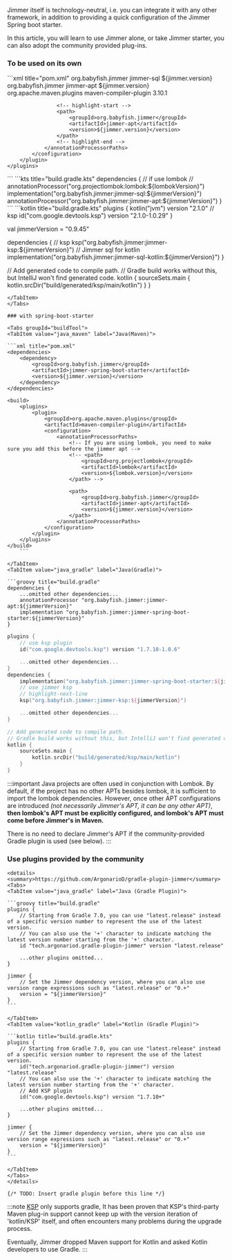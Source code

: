 
Jimmer itself is technology-neutral, i.e. you can integrate it with any other framework, in addition to providing a quick configuration of the Jimmer Spring boot starter.

In this article, you will learn to use Jimmer alone, or take Jimmer starter, you can also adopt the community provided plug-ins.

### To be used on its own

<Tabs groupId="buildTool">
<TabItem value="java_maven" label="Java(Maven)">
```xml title="pom.xml"
<dependencies>
    <!-- highlight-start -->
    <dependency>
        <groupId>org.babyfish.jimmer</groupId>
        <artifactId>jimmer-sql</artifactId>
        <version>${jimmer.version}</version>
    </dependency>
    <dependency>
        <groupId>org.babyfish.jimmer</groupId>
        <artifactId>jimmer-apt</artifactId>
        <version>${jimmer.version}</version>
    </dependency>
    <!-- highlight-end -->
</dependencies>

<build>
    <plugins>
        <plugin>
            <groupId>org.apache.maven.plugins</groupId>
            <artifactId>maven-compiler-plugin</artifactId>
            <version>3.10.1</version>
            <configuration>
                <annotationProcessorPaths>
                    <!-- If you are using lombok, you need to make sure you add this before the jimmer apt -->
                    <!-- <path>
                        <groupId>org.projectlombok</groupId>
                        <artifactId>lombok</artifactId>
                        <version>${lombok.version}</version>
                    </path> -->

                    <!-- highlight-start -->
                    <path>
                        <groupId>org.babyfish.jimmer</groupId>
                        <artifactId>jimmer-apt</artifactId>
                        <version>${jimmer.version}</version>
                    </path>
                    <!-- highlight-end -->
                </annotationProcessorPaths>
            </configuration>
        </plugin>
    </plugins>
</build>
```
</TabItem>

<TabItem value="java_gradle" label="Java(Gradle)">
```kts title="build.gradle.kts"
dependencies {
    // if use lombok
    // annotationProcessor("org.projectlombok:lombok:${lombokVersion}")
    <!-- highlight-start -->
    implementation("org.babyfish.jimmer:jimmer-sql:${jimmerVersion}")
    annotationProcessor("org.babyfish.jimmer:jimmer-apt:${jimmerVersion}")
    <!-- highlight-end -->
}
```
</TabItem>

<TabItem value="kotlin_gradle" label="Kotlin(Gradle)">
```kotlin title="build.gradle.kts"
plugins {
    kotlin("jvm") version "2.1.0"
    // ksp
    id("com.google.devtools.ksp") version "2.1.0-1.0.29"
}

val jimmerVersion = "0.9.45"

dependencies {
    // ksp
    ksp("org.babyfish.jimmer:jimmer-ksp:${jimmerVersion}")
    // Jimmer sql for kotlin
    implementation("org.babyfish.jimmer:jimmer-sql-kotlin:${jimmerVersion}")
}

// Add generated code to compile path.
// Gradle build works without this, but IntelliJ won't find generated code. 
kotlin {
    sourceSets.main {
        kotlin.srcDir("build/generated/ksp/main/kotlin")
    }
}
```
</TabItem>
</Tabs>

### with spring-boot-starter

<Tabs groupId="buildTool">
<TabItem value="java_maven" label="Java(Maven)">

```xml title="pom.xml"
<dependencies>
    <dependency>
        <groupId>org.babyfish.jimmer</groupId>
        <artifactId>jimmer-spring-boot-starter</artifactId>
        <version>${jimmer.version}</version>
    </dependency>
</dependencies>

<build>
    <plugins>
        <plugin>
            <groupId>org.apache.maven.plugins</groupId>
            <artifactId>maven-compiler-plugin</artifactId>
            <configuration>
                <annotationProcessorPaths>
                    <!-- If you are using lombok, you need to make sure you add this before the jimmer apt -->
                    <!-- <path>
                        <groupId>org.projectlombok</groupId>
                        <artifactId>lombok</artifactId>
                        <version>${lombok.version}</version>
                    </path> -->

                    <path>
                        <groupId>org.babyfish.jimmer</groupId>
                        <artifactId>jimmer-apt</artifactId>
                        <version>${jimmer.version}</version>
                    </path>
                </annotationProcessorPaths>
            </configuration>
        </plugin>
    </plugins>
</build>
    ```

</TabItem>
<TabItem value="java_gradle" label="Java(Gradle)">

```groovy title="build.gradle"
dependencies {
    ...omitted other dependencies...
    annotationProcessor "org.babyfish.jimmer:jimmer-apt:${jimmerVersion}"
    implementation "org.babyfish.jimmer:jimmer-spring-boot-starter:${jimmerVersion}"
}
```

</TabItem>
<TabItem value="kotlin_gradle" label="Kotlin(Gradle.kts)">

```kotlin title="build.gradle.kts"
plugins {
    // use ksp plugin
    id("com.google.devtools.ksp") version "1.7.10-1.0.6"

    ...omitted other dependencies...
}
dependencies {
    implementation("org.babyfish.jimmer:jimmer-spring-boot-starter:${jimmerVersion}")
    // use jimmer ksp
    // highlight-next-line
    ksp("org.babyfish.jimmer:jimmer-ksp:${jimmerVersion}")

    ...omitted other dependencies...
}

// Add generated code to compile path.
// Gradle build works without this, but IntelliJ won't find generated code. 
kotlin {
    sourceSets.main {
        kotlin.srcDir("build/generated/ksp/main/kotlin")
    }
}
```

</TabItem>
</Tabs>

:::important
Java projects are often used in conjunction with Lombok. By default, if the project has no other APTs besides lombok, it is sufficient to import the lombok dependencies. However, once other APT configurations are introduced *(not necessarily Jimmer's APT, it can be any other APT)*, **then lombok's APT must be explicitly configured, and lombok's APT must come before Jimmer's in Maven.**

There is no need to declare Jimmer's APT if the community-provided Gradle plugin is used (see below).
:::

### Use plugins provided by the community

    <details>
    <summary>https://github.com/ArgonarioD/gradle-plugin-jimmer</summary>
    <Tabs>
    <TabItem value="java_gradle" label="Java (Gradle Plugin)">

    ```groovy title="build.gradle"
    plugins {
        // Starting from Gradle 7.0, you can use "latest.release" instead of a specific version number to represent the use of the latest version.
        // You can also use the '+' character to indicate matching the latest version number starting from the '+' character.
        id "tech.argonariod.gradle-plugin-jimmer" version "latest.release"

        ...other plugins omitted...
    }

    jimmer {
        // Set the Jimmer dependency version, where you can also use version range expressions such as "latest.release" or "0.+"
        version = "${jimmerVersion}"
    }
    ```

    </TabItem>
    <TabItem value="kotlin_gradle" label="Kotlin (Gradle Plugin)">

    ```kotlin title="build.gradle.kts"
    plugins {
        // Starting from Gradle 7.0, you can use "latest.release" instead of a specific version number to represent the use of the latest version.
        id("tech.argonariod.gradle-plugin-jimmer") version "latest.release"
        // You can also use the '+' character to indicate matching the latest version number starting from the '+' character.
        // Add KSP plugin
        id("com.google.devtools.ksp") version "1.7.10+"

        ...other plugins omitted...
    }

    jimmer {
        // Set the Jimmer dependency version, where you can also use version range expressions such as "latest.release" or "0.+"
        version = "${jimmerVersion}"
    }
    ```

    </TabItem>
    </Tabs>
    </details>

    {/* TODO: Insert gradle plugin before this line */}

:::note
[KSP](https://kotlinlang.org/docs/ksp-overview.html) only supports gradle,
It has been proven that KSP's third-party Maven plug-in support cannot keep up with the version 
iteration of 'kotlin/KSP' itself, and often encounters many problems during the upgrade process.

Eventually, Jimmer dropped Maven support for Kotlin and asked Kotlin developers to use Gradle.
:::
